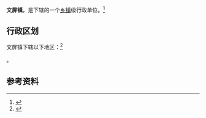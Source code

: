 {{中国乡级行政区|53/06/21/101/000}}

'''文屏镇'''，是{{PRC admin/fullname|53/06/21/101/000|3}}下辖的一个[[乡镇|乡镇]]级行政单位。<ref>{{PRC admin/ref sgc|{{PRC admin/parent|53/06/21/101/000}}}}</ref>

== 行政区划 ==

文屏镇下辖以下地区：<ref>{{PRC admin/ref sgc|53/06/21/101/000}}</ref>

{{PRC admin/children|53/06/21/101/000}}。

== 参考资料 ==

{{reflist}}

{{行政区划小作品}}
{{PRC admin/navcat|53/06/21/101/000}}